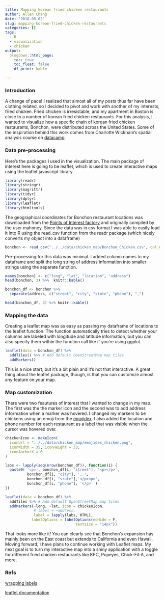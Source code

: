 ```yaml
---
title: Mapping korean fried chicken restaurants
author: Allen Chang
date: '2018-06-02'
slug: mapping-korean-fried-chicken-restaurants
categories: []
tags:
  - R
  - visualization
  - chicken
output:
  blogdown::html_page:
    toc: true
    toc_float: false
    df_print: kable

---
```


### Introduction

A change of pace! I realized that almost all of my posts thus far have been clothing related, so I decided to pivot and work with another of my interests; fried chicken. Fried chicken is irresistable, and my apartment in Boston is close to a number of korean fried chicken restaurants. For this analysis, I wanted to visualize how a specific chain of korean fried chicken restaurants, Bonchon, were distributed across the United States. Some of the inspiration behind this work comes from Charlotte Wickham's spatial analysis course on [datacamp](https://www.datacamp.com/courses/working-with-geospatial-data-in-r).

### Data pre-processing

Here's the packages I used in the visualization. The main package of interest here is going to be leaflet, which is used to create interactive maps using the leaflet javascript library. 

```r
library(readr)
library(stringr)
library(magrittr)
library(tidyr)
library(dplyr)
library(leaflet)
library(htmltools)
```

The geographical coordinates for Bonchon restaurant locations was downloaded from the [Points of Interest factory](http://www.poi-factory.com/) and originally compiled by the user mahoney. Since the data was in csv format I was able to easily load it into R using the read_csv function from the readr package (which nicely converts my object into a dataframe)

```r
bonchon <- read_csv("../../data/chicken_map/Bonchon_Chicken.csv", col_names=FALSE)
```

Pre-processing for this data was minimal. I added column names to my dataframe and split the long string of address information into smaller strings using the separate function.

```r
names(bonchon) <- c("long", "lat", "location", "address")
head(bonchon, 3) %>%  knitr::kable()

bonchon_df <- bonchon %>%
  separate(address, c("street", "city", "state", "phone"), ",")

head(bonchon_df, 3) %>% knitr::kable()
```

### Mapping the data

Creating a leaflet map was as easy as passing my dataframe of locations to the leaflet function. The function automatically tries to detect whether your columns are labeled with longitude and latitude information, but you can also specify them within the function call like if you're using ggplot.

```r

leaflet(data = bonchon_df) %>%
  addTiles() %>% # Add default OpenStreetMap map tiles
  addMarkers()
```

This is a nice start, but it's a bit plain and it's not that interactive. A great thing about the leaflet package, though, is that you can customize almost any feature on your map.

### Map customization

There were two feautures of interest that I wanted to change in my map. The first was the the marker icon and the second was to add address information when a marker was hovered. I changed my markers to be chickens using an emoji from the [emojidex](https://github.com/emojidex/). I also added the location and phone number for each restaurant as a label that was visible when the cursor was hovered over.

```r
chickenIcon <- makeIcon(
  iconUrl = "../../data/chicken_map/emojidex_chicken.png",
  iconWidth = 35, iconHeight = 33,
  iconAnchorX = 0
)

labs <- lapply(seq(nrow(bonchon_df)), function(i) {
  paste0( '<p>', bonchon_df[i, "street"], '<p></p>', 
          bonchon_df[i, "city"], ', ', 
          bonchon_df[i, "state"],'</p><p>', 
          bonchon_df[i, "phone"], '</p>' ) 
})
```

```r
leaflet(data = bonchon_df) %>%
  addTiles %>% # Add default OpenStreetMap map tiles
  addMarkers(~long, ~lat, icon = chickenIcon,
             # label = ~address,
             label = lapply(labs, HTML),
            labelOptions = labelOptions(noHide = F, 
                                textsize = "14px"))
```

That looks more like it! You can clearly see that Bonchon's expansion has mainly been on the East coast but extends to California and even Hawaii. Moving forward, I have plans to continue working with Leaflet maps. My next goal is to turn my interactive map into a shiny application with a toggle for different fried chicken restaurants like KFC, Popeyes, Chick-Fil-A, and more.

### Refs

[wrapping labels](https://stackoverflow.com/questions/43144596/r-and-leaflet-how-to-arrange-label-text-across-multiple-lines)

[leaflet documentation](https://rstudio.github.io/leaflet/)